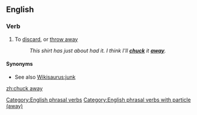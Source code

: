==English==

===Verb===
{{head|en|verb|head=[[chuck]] [[away]]}}

# To [[discard]], or [[throw away]]
#: ''This shirt has just about had it. I think I'll '''[[chuck]]''' it '''[[away]]'''.''

====Synonyms====
* See also [[Wikisaurus:junk]]

[[Category:English phrasal verbs]]
[[Category:English phrasal verbs with particle (away)]]

[[zh:chuck away]]